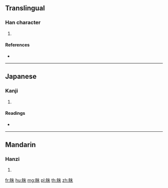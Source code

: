 {{character info/new}}
==Translingual==

===Han character===
{{Han char|rn=109|rad=目|as=05|sn=10|four=|canj=BUDJ}}

# {{defn|Han|sort=目05}}

====References====
* {{Han ref|kx=0804.140|dkj=23231|dj=1220.080|hdz=42479.010|uh=771C|ud=30492}}

----

==Japanese==

===Kanji===
{{ja-kanji|grade=|rs=目05}}

# {{defn|lang=ja|sort=目05}}

====Readings====
* {{ja-readings|on=[[ばつ]] (batsu), [[まち]] (machi), [[べつ]] (betsu), [[めち]] (mechi)|kun=[[くらい]] (kurai)|nanori=}}

----

==Mandarin==

===Hanzi===
{{cmn-hanzi|pin=[[mò]] ([[mo4]])|wg=mo<sup>4</sup>}}

# {{defn|lang=cmn|sort=目05}}

[[fr:眜]]
[[hu:眜]]
[[mg:眜]]
[[pl:眜]]
[[th:眜]]
[[zh:眜]]